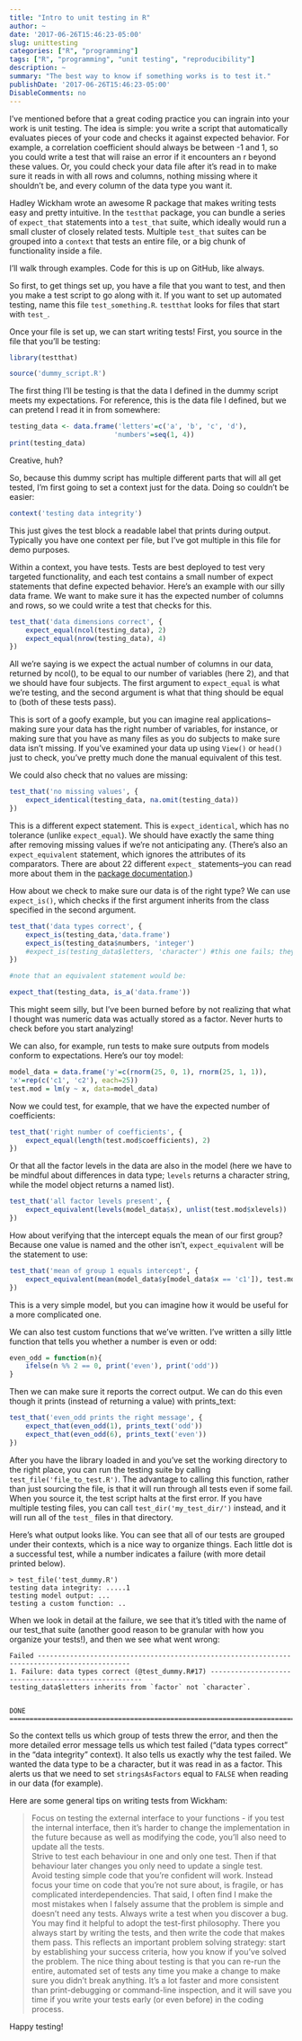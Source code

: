 ```yaml
---
title: "Intro to unit testing in R"
author: ~
date: '2017-06-26T15:46:23-05:00'
slug: unittesting
categories: ["R", "programming"]
tags: ["R", "programming", "unit testing", "reproducibility"]
description: ~
summary: "The best way to know if something works is to test it."
publishDate: '2017-06-26T15:46:23-05:00'
DisableComments: no
---
```


I've mentioned before that a great coding practice you can ingrain into your work is unit testing. The idea is simple: you write a script that automatically evaluates pieces of your code and checks it against expected behavior. For example, a correlation coefficient should always be between -1 and 1, so you could write a test that will raise an error if it encounters an r beyond these values. Or, you could check your data file after it's read in to make sure it reads in with all rows and columns, nothing missing where it shouldn't be, and every column of the data type you want it.

Hadley Wickham wrote an awesome R package that makes writing tests easy and pretty intuitive. In the `testthat` package, you can bundle a series of `expect_that` statements into a `test_that` suite, which ideally would run a small cluster of closely related tests. Multiple `test_that` suites can be grouped into a `context` that tests an entire file, or a big chunk of functionality inside a file.

I'll walk through examples. Code for this is up on GitHub, like always.

So first, to get things set up, you have a file that you want to test, and then you make a test script to go along with it. If you want to set up automated testing, name this file `test_something.R`. `testthat` looks for files that start with `test_`.

Once your file is set up, we can start writing tests! First, you source in the file that you'll be testing:

```r
library(testthat)
```

```r
source('dummy_script.R')
```

The first thing I'll be testing is that the data I defined in the dummy script meets my expectations. For reference, this is the data file I defined, but we can pretend I read it in from somewhere:

```r
testing_data <- data.frame('letters'=c('a', 'b', 'c', 'd'),
                          'numbers'=seq(1, 4))
print(testing_data)
```

Creative, huh?

So, because this dummy script has multiple different parts that will all get tested, I'm first going to set a context just for the data. Doing so couldn't be easier:

```r
context('testing data integrity')
```

This just gives the test block a readable label that prints during output. Typically you have one context per file, but I've got multiple in this file for demo purposes.

Within a context, you have tests. Tests are best deployed to test very targeted functionality, and each test contains a small number of expect statements that define expected behavior. Here's an example with our silly data frame. We want to make sure it has the expected number of columns and rows, so we could write a test that checks for this.

```r
test_that('data dimensions correct', {
    expect_equal(ncol(testing_data), 2)
    expect_equal(nrow(testing_data), 4)
})
```

All we're saying is we expect the actual number of columns in our data, returned by ncol(), to be equal to our number of variables (here 2), and that we should have four subjects. The first argument to `expect_equal` is what we're testing, and the second argument is what that thing should be equal to (both of these tests pass).

This is sort of a goofy example, but you can imagine real applications--making sure your data has the right number of variables, for instance, or making sure that you have as many files as you do subjects to make sure data isn't missing. If you've examined your data up using `View()` or `head()` just to check, you've pretty much done the manual equivalent of this test.

We could also check that no values are missing:

```r
test_that('no missing values', {
    expect_identical(testing_data, na.omit(testing_data))
})
```

This is a different expect statement. This is `expect_identical`, which has no tolerance (unlike `expect_equal`). We should have exactly the same thing after removing missing values if we're not anticipating any. (There's also an `expect_equivalent` statement, which ignores the attributes of its comparators. There are about 22 different `expect_` statements--you can read more about them in the [package documentation](http://r-pkgs.had.co.nz/tests.html).)

How about we check to make sure our data is of the right type? We can use `expect_is()`, which checks if the first argument inherits from the class specified in the second argument.

```r
test_that('data types correct', {
    expect_is(testing_data,'data.frame')
    expect_is(testing_data$numbers, 'integer')
    #expect_is(testing_data$letters, 'character') #this one fails; they're factors
})

#note that an equivalent statement would be:

expect_that(testing_data, is_a('data.frame'))
```

This might seem silly, but I've been burned before by not realizing that what I thought was numeric data was actually stored as a factor. Never hurts to check before you start analyzing!

We can also, for example, run tests to make sure outputs from models conform to expectations. Here's our toy model:

```r
model_data = data.frame('y'=c(rnorm(25, 0, 1), rnorm(25, 1, 1)),
'x'=rep(c('c1', 'c2'), each=25))
test.mod = lm(y ~ x, data=model_data)
```

Now we could test, for example, that we have the expected number of coefficients:

```r
test_that('right number of coefficients', {
    expect_equal(length(test.mod$coefficients), 2)
})
```

Or that all the factor levels in the data are also in the model (here we have to be mindful about differences in data type; `levels` returns a character string, while the model object returns a named list).

```r
test_that('all factor levels present', {
    expect_equivalent(levels(model_data$x), unlist(test.mod$xlevels))
})
```

How about verifying that the intercept equals the mean of our first group? Because one value is named and the other isn't, `expect_equivalent` will be the statement to use:

```r
test_that('mean of group 1 equals intercept', {
    expect_equivalent(mean(model_data$y[model_data$x == 'c1']), test.mod$coefficients['(Intercept)'])
})
```


This is a very simple model, but you can imagine how it would be useful for a more complicated one.

We can also test custom functions that we've written. I've written a silly little function that tells you whether a number is even or odd:

```r
even_odd = function(n){
    ifelse(n %% 2 == 0, print('even'), print('odd'))
}
```

Then we can make sure it reports the correct output. We can do this even though it prints (instead of returning a value) with prints_text:

```r
test_that('even_odd prints the right message', {
    expect_that(even_odd(1), prints_text('odd'))
    expect_that(even_odd(6), prints_text('even'))
})
```

After you have the library loaded in and you've set the working directory to the right place, you can run the testing suite by calling `test_file('file_to_test.R')`. The advantage to calling this function, rather than just sourcing the file, is that it will run through all tests even if some fail. When you source it, the test script halts at the first error. If you have multiple testing files, you can call `test_dir('my_test_dir/')` instead, and it will run all of the `test_` files in that directory.

Here's what output looks like. You can see that all of our tests are grouped under their contexts, which is a nice way to organize things. Each little dot is a successful test, while a number indicates a failure (with more detail printed below).

```
> test_file('test_dummy.R')
testing data integrity: .....1
testing model output: ...
testing a custom function: ..
```

When we look in detail at the failure, we see that it's titled with the name of our test_that suite (another good reason to be granular with how you organize your tests!), and then we see what went wrong:

```
Failed ---------------------------------------------------------------------------------------------
1. Failure: data types correct (@test_dummy.R#17) -----------------------------------------------------
testing_data$letters inherits from `factor` not `character`.


DONE ===============================================================================================
```
So the context tells us which group of tests threw the error, and then the more detailed error message tells us which test failed ("data types correct" in the "data integrity" context). It also tells us exactly why the test failed. We wanted the data type to be a character, but it was read in as a factor. This alerts us that we need to set `stringsAsFactors` equal to `FALSE` when reading in our data (for example).

Here are some general tips on writing tests from Wickham:

> Focus on testing the external interface to your functions - if you test the internal interface, then it’s harder to change the implementation in the future because as well as modifying the code, you’ll also need to update all the tests.  
> Strive to test each behaviour in one and only one test. Then if that behaviour later changes you only need to update a single test.  
> Avoid testing simple code that you’re confident will work. Instead focus your time on code that you’re not sure about, is fragile, or has complicated interdependencies. That said, I often find I make the most mistakes when I falsely assume that the problem is simple and doesn’t need any tests.
Always write a test when you discover a bug. You may find it helpful to adopt the test-first philosophy. There you always start by writing the tests, and then write the code that makes them pass. This reflects an important problem solving strategy: start by establishing your success criteria, how you know if you’ve solved the problem. 
> The nice thing about testing is that you can re-run the entire, automated set of tests any time you make a change to make sure you didn't break anything. It's a lot faster and more consistent than print-debugging or command-line inspection, and it will save you time if you write your tests early (or even before) in the coding process.

Happy testing!